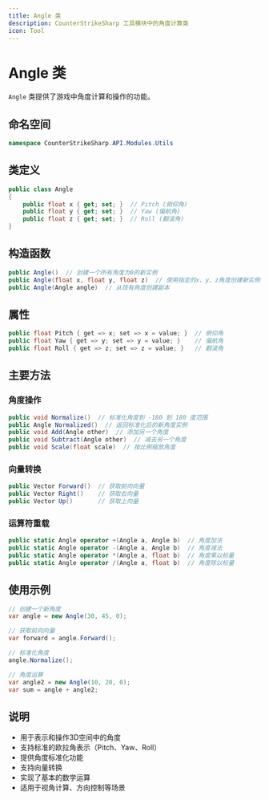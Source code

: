 ```yaml
---
title: Angle 类
description: CounterStrikeSharp 工具模块中的角度计算类
icon: Tool
---
```


# Angle 类

`Angle` 类提供了游戏中角度计算和操作的功能。

## 命名空间

```csharp
namespace CounterStrikeSharp.API.Modules.Utils
```

## 类定义

```csharp
public class Angle
{
    public float x { get; set; }  // Pitch (俯仰角)
    public float y { get; set; }  // Yaw (偏航角)
    public float z { get; set; }  // Roll (翻滚角)
}
```

## 构造函数

```csharp
public Angle()  // 创建一个所有角度为0的新实例
public Angle(float x, float y, float z)  // 使用指定的x、y、z角度创建新实例
public Angle(Angle angle)  // 从现有角度创建副本
```

## 属性

```csharp
public float Pitch { get => x; set => x = value; }  // 俯仰角
public float Yaw { get => y; set => y = value; }    // 偏航角
public float Roll { get => z; set => z = value; }   // 翻滚角
```

## 主要方法

### 角度操作

```csharp
public void Normalize()  // 标准化角度到 -180 到 180 度范围
public Angle Normalized()  // 返回标准化后的新角度实例
public void Add(Angle other)  // 添加另一个角度
public void Subtract(Angle other)  // 减去另一个角度
public void Scale(float scale)  // 按比例缩放角度
```

### 向量转换

```csharp
public Vector Forward()  // 获取前向向量
public Vector Right()    // 获取右向量
public Vector Up()       // 获取上向量
```

### 运算符重载

```csharp
public static Angle operator +(Angle a, Angle b)  // 角度加法
public static Angle operator -(Angle a, Angle b)  // 角度减法
public static Angle operator *(Angle a, float b)  // 角度乘以标量
public static Angle operator /(Angle a, float b)  // 角度除以标量
```

## 使用示例

```csharp
// 创建一个新角度
var angle = new Angle(30, 45, 0);

// 获取前向向量
var forward = angle.Forward();

// 标准化角度
angle.Normalize();

// 角度运算
var angle2 = new Angle(10, 20, 0);
var sum = angle + angle2;
```

## 说明

- 用于表示和操作3D空间中的角度
- 支持标准的欧拉角表示（Pitch、Yaw、Roll）
- 提供角度标准化功能
- 支持向量转换
- 实现了基本的数学运算
- 适用于视角计算、方向控制等场景